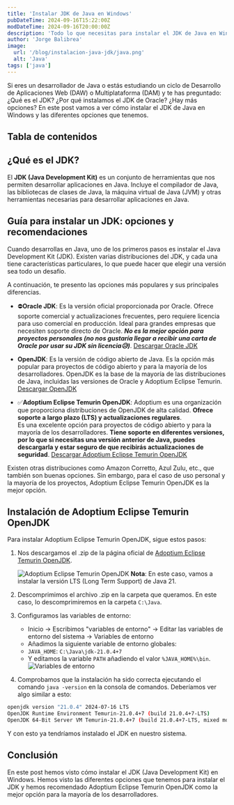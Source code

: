```yaml
---
title: 'Instalar JDK de Java en Windows'
pubDateTime: 2024-09-16T15:22:00Z
modDateTime: 2024-09-16T20:00:00Z
description: 'Todo lo que necesitas para instalar el JDK de Java en Windows.'
author: 'Jorge Balibrea'
image:
  url: '/blog/instalacion-java-jdk/java.png'
  alt: 'Java'
tags: ['java']
---
```


Si eres un desarrollador de Java o estás estudiando un ciclo de Desarrollo de Aplicaciones Web (DAW) o Multiplataforma (DAM) y te has preguntado: ¿Qué es el JDK? ¿Por qué instalamos el JDK de Oracle? ¿Hay más opciones? En este post vamos a ver cómo instalar el JDK de Java en Windows y las diferentes opciones que tenemos.

## Tabla de contenidos

## ¿Qué es el JDK?

El **JDK (Java Development Kit)** es un conjunto de herramientas que nos permiten desarrollar aplicaciones en Java. Incluye el compilador de Java, las bibliotecas de clases de Java, la máquina virtual de Java (JVM) y otras herramientas necesarias para desarrollar aplicaciones en Java.

## Guía para instalar un JDK: opciones y recomendaciones

Cuando desarrollas en Java, uno de los primeros pasos es instalar el Java Development Kit (JDK). Existen varias distribuciones del JDK, y cada una tiene características particulares, lo que puede hacer que elegir una versión sea todo un desafío.

A continuación, te presento las opciones más populares y sus principales diferencias.

- ⛔**Oracle JDK**: Es la versión oficial proporcionada por Oracle. Ofrece soporte comercial y actualizaciones frecuentes, pero requiere licencia para uso comercial en producción. Ideal para grandes empresas que necesiten soporte directo de Oracle. **_No es la mejor opción para proyectos personales (no nos gustaría llegar a recibir una carta de Oracle por usar su JDK sin licencia😥)_**. <a href="https://www.oracle.com/java/technologies/downloads/" target="_blank">Descargar Oracle JDK</a>

- **OpenJDK**: Es la versión de código abierto de Java. Es la opción más popular para proyectos de código abierto y para la mayoría de los desarrolladores. OpenJDK es la base de la mayoría de las distribuciones de Java, incluidas las versiones de Oracle y Adoptium Eclipse Temurin. <a href="https://openjdk.java.net/" target="_blank">Descargar OpenJDK</a>

- ✅**Adoptium Eclipse Temurin OpenJDK**: Adoptium es una organización que proporciona distribuciones de OpenJDK de alta calidad. **Ofrece soporte a largo plazo (LTS) y actualizaciones regulares**.  
  Es una excelente opción para proyectos de código abierto y para la mayoría de los desarrolladores. **Tiene soporte en diferentes versiones, por lo que si necesitas una versión anterior de Java, puedes descargarla y estar seguro de que recibirás actualizaciones de seguridad**. <a href="https://adoptium.net/" target="_blank">Descargar Adoptium Eclipse Temurin OpenJDK</a>

Existen otras distribuciones como Amazon Corretto, Azul Zulu, etc., que también son buenas opciones. Sin embargo, para el caso de uso personal y la mayoría de los proyectos, Adoptium Eclipse Temurin OpenJDK es la mejor opción.

## Instalación de Adoptium Eclipse Temurin OpenJDK

Para instalar Adoptium Eclipse Temurin OpenJDK, sigue estos pasos:

1. Nos descargamos el .zip de la página oficial de [Adoptium Eclipse Temurin OpenJDK](https://adoptium.net/).

   <img
     src="/blog/instalacion-java-jdk/adoptium-1.png"
     alt="Adoptium Eclipse Temurin OpenJDK"
   />
   **Nota**: En este caso, vamos a instalar la versión LTS (Long Term Support)
   de Java 21.

2. Descomprimimos el archivo .zip en la carpeta que queramos. En este caso, lo descomprimiremos en la carpeta `C:\Java`.
3. Configuramos las variables de entorno:
   - Inicio -> Escribimos "variables de entorno" -> Editar las variables de entorno del sistema -> Variables de entorno
   - Añadimos la siguiente variable de entorno globales:
   - `JAVA_HOME`: `C:\Java\jdk-21.0.4+7`
   - Y editamos la variable `PATH` añadiendo el valor `%JAVA_HOME%\bin`.
     <img
       src="/blog/instalacion-java-jdk/variables-entorno.png"
       alt="Variables de entorno"
     />
4. Comprobamos que la instalación ha sido correcta ejecutando el comando `java -version` en la consola de comandos. Deberíamos ver algo similar a esto:

```bash
openjdk version "21.0.4" 2024-07-16 LTS
OpenJDK Runtime Environment Temurin-21.0.4+7 (build 21.0.4+7-LTS)
OpenJDK 64-Bit Server VM Temurin-21.0.4+7 (build 21.0.4+7-LTS, mixed mode, sharing)
```

Y con esto ya tendríamos instalado el JDK en nuestro sistema.

## Conclusión

En este post hemos visto cómo instalar el JDK (Java Development Kit) en Windows. Hemos visto las diferentes opciones que tenemos para instalar el JDK y hemos recomendado Adoptium Eclipse Temurin OpenJDK como la mejor opción para la mayoría de los desarrolladores.
